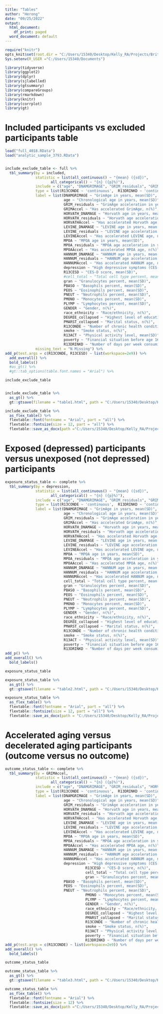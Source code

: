 ---
title: "Tables"
author: "Herong"
date: "09/25/2022"
output:
  html_document:
    df_print: paged
  word_document: default
---

```{r setup, include=FALSE, echo=FALSE}

require("knitr")
opts_knit$set(root.dir = "C:/Users/15340/Desktop/Kelly_RA/Projects/Brittany_ILE_refine/Brittant_original/code_dataset")
Sys.setenv(R_USER ="C:/Users/15340/Documents")

```

```{r}
library(tidyverse)
library(ggplot2)
library(dplyr)  
library(sjlabelled)
library(gtsummary)
library(compareGroups)
library(rmarkdown)
library(knitr)
library(corrplot)
library(gt)
```

# Included participants vs excluded participants table

```{r}
load("full_4018.RData")
load("analytic_sample_3793.RData")


include_exclude_table <- full %>% 
  tbl_summary(by = included, 
              statistic = list(all_continuous() ~ "{mean} ({sd})",
                     all_categorical() ~ "{n} ({p}%)"),
              include = c("age", "DNAMGRIMAGE", "GRIM_residuals", "GRIMAccel", "HORVATH_DNAMAGE", "HORVATH_residuals", "HORVATHAccel",'LEVINE_DNAMAGE','LEVINE_residuals','LEVINEAccel','MPOA','MPOA_residuals','MPOAAccel','HANNUM_DNAMAGE','HANNUM_residuals','HANNUMAccel',"depression", "R13CESD", "GENDER", "race_ethnicity", "PMARST_collapsed", "DEGREE_collapsed", "R13CONDE", "smoke",  "R13DRINKD","R13ACT","poverty", "cell_total", "gran", "PBASO", "PEOS", "PNEUT", "PMONO", "PLYMP"),
              type = list(R13CONDE ~ 'continuous',  R13DRINKD ~ 'continuous', R13ACT ~ 'continuous', R13CESD ~ "continuous"),
              label = list(DNAMGRIMAGE ~ "GrimAge in years, mean(SD)",
                           age ~ "Chronological age in years, mean(SD)",
                           GRIM_residuals ~ "GrimAge acceleration in years, mean(SD)",
                           GRIMAccel ~ "Has accelerated GrimAge, n(%)",
                           HORVATH_DNAMAGE ~ "Horvath age in years, mean(SD)",
                           HORVATH_residuals ~ "Horvath age acceleration in years, mean(SD)",
                           HORVATHAccel ~ "Has accelerated Horvath age, n(%)",
                           LEVINE_DNAMAGE ~ "LEVINE age in years, mean(SD)",
                           LEVINE_residuals ~ "LEVINE age acceleration in years, mean(SD)",
                           LEVINEAccel ~ "Has accelerated LEVINE age, n(%)",
                           MPOA ~ "MPOA age in years, mean(SD)",
                           MPOA_residuals ~ "MPOA age acceleration in years, mean(SD)",
                           MPOAAccel ~ "Has accelerated MPOA age, n(%)",
                           HANNUM_DNAMAGE ~ "HANNUM age in years, mean(SD)",
                           HANNUM_residuals ~ "HANNUM age acceleration in years, mean(SD)",
                           HANNUMAccel ~ "Has accelerated HANNUM age, n(%)",
                           depression ~ "High depressive symptoms (CES-D score >= 4), n(%)",
                           R13CESD ~ "CES-D score, mean(SD)",
                           #cell_total ~ "Total cell type percent, mean(SD)",
                           gran ~ "Granulocytes percent, mean(SD)",
                           PBASO ~ "Basophils percent, mean(SD)",
                           PEOS ~ "Eosinophils percent, mean(SD)",
                           PNEUT ~ "Neutrophils percent, mean(SD)",   
                           PMONO ~ "Monocytes percent, mean(SD)",
                           PLYMP ~ "Lymphocytes percent, mean(SD)",
                           GENDER ~ "Gender, n(%)",
                           race_ethnicity ~ "Race/ethnicity, n(%)",
                           DEGREE_collapsed ~ "Highest level of education, n(%)",
                           PMARST_collapsed ~ "Marital status, n(%)",
                           R13CONDE ~ "Number of chronic health conditions out of 8, mean(SD)", 
                           smoke ~ "Smoke status, n(%)",
                           R13ACT ~ "Physical activity level, mean(SD)",
                           poverty ~ "Financial situation before age 16, n(%)",
                           R13DRINKD ~ "Number of days per week consuming alcohol, mean(SD)"), 
              missing_text = "N Missing") %>%
add_p(test.args = c(R13CONDE, R13CESD) ~ list(workspace=2e9)) %>% 
  add_overall() %>% 
  bold_labels() 
  #as_gt() %>% 
  #gt::tab_options(table.font.names = "Arial") %>% 

include_exclude_table


include_exclude_table %>% 
  as_gt() %>% 
  gt::gtsave(filename = "table1.html", path = "C:/Users/15340/Desktop/Kelly_RA/Projects/Brittany_ILE_refine/Brittant_original/code_dataset")

include_exclude_table %>% 
  as_flex_table() %>% 
  flextable::font(fontname = "Arial", part = "all") %>% 
  flextable::fontsize(size = 12, part = "all") %>% 
  flextable::save_as_docx(path ="C:/Users/15340/Desktop/Kelly_RA/Projects/Brittany_ILE_refine/Brittant_original/code_dataset/table1.docx" )

```

# Exposed (depressed) participants versus unexposed (not depressed) participants

```{r}
exposure_status_table <- complete %>% 
  tbl_summary(by = depression,
              statistic = list(all_continuous() ~ "{mean} ({sd})",
                     all_categorical() ~ "{n} ({p}%)"),
              include = c("age", "DNAMGRIMAGE", "GRIM_residuals", "GRIMAccel", "HORVATH_DNAMAGE", "HORVATH_residuals", "HORVATHAccel",'LEVINE_DNAMAGE','LEVINE_residuals','LEVINEAccel','MPOA','MPOA_residuals','MPOAAccel','HANNUM_DNAMAGE','HANNUM_residuals','HANNUMAccel', "GENDER", "race_ethnicity", "PMARST_collapsed", "DEGREE_collapsed", "R13CONDE", "smoke", "R13DRINKD", "R13ACT", "poverty", "cell_total", "gran", "PBASO", "PEOS", "PNEUT", "PMONO", "PLYMP"),
              type = list(R13CONDE ~ 'continuous',  R13DRINKD ~ 'continuous', R13ACT ~ "continuous"),
              label = list(DNAMGRIMAGE ~ "GrimAge in years, mean(SD)",
                           age ~ "Chronological age in years, mean(SD)",
                           GRIM_residuals ~ "GrimAge acceleration in years, mean(SD)",
                           GRIMAccel ~ "Has accelerated GrimAge, n(%)",
                           HORVATH_DNAMAGE ~ "Horvath age in years, mean(SD)",
                           HORVATH_residuals ~ "Horvath age acceleration in years, mean(SD)",
                           HORVATHAccel ~ "Has accelerated Horvath age, n(%)",
                           LEVINE_DNAMAGE ~ "LEVINE age in years, mean(SD)",
                           LEVINE_residuals ~ "LEVINE age acceleration in years, mean(SD)",
                           LEVINEAccel ~ "Has accelerated LEVINE age, n(%)",
                           MPOA ~ "MPOA age in years, mean(SD)",
                           MPOA_residuals ~ "MPOA age acceleration in years, mean(SD)",
                           MPOAAccel ~ "Has accelerated MPOA age, n(%)",
                           HANNUM_DNAMAGE ~ "HANNUM age in years, mean(SD)",
                           HANNUM_residuals ~ "HANNUM age acceleration in years, mean(SD)",
                           HANNUMAccel ~ "Has accelerated HANNUM age, n(%)",
                           cell_total ~ "Total cell type percent, mean(SD)",
                           gran ~ "Granulocytes percent, mean(SD)",
                           PBASO ~ "Basophils percent, mean(SD)",
                           PEOS ~ "Eosinophils percent, mean(SD)",
                           PNEUT ~ "Neutrophils percent, mean(SD)", 
                           PMONO ~ "Monocytes percent, mean(SD)",
                           PLYMP ~ "Lymphocytes percent, mean(SD)",
                           GENDER ~ "Gender, n(%)",
                           race_ethnicity ~ "Race/ethnicity, n(%)",
                           DEGREE_collapsed ~ "Highest level of education, n(%)",
                           PMARST_collapsed ~ "Marital status, n(%)",
                           R13CONDE ~ "Number of chronic health conditions out of 8, mean(SD)", 
                           smoke ~ "Smoke status, n(%)",
                           R13ACT ~ "Physical activity level, mean(SD)",
                           poverty ~ "Financial situation before age 16, n(%)",
                           R13DRINKD ~ "Number of days per week consuming alcohol, mean(SD)")) %>%
add_p() %>% 
add_overall() %>% 
  bold_labels()

exposure_status_table

exposure_status_table %>% 
  as_gt() %>% 
  gt::gtsave(filename = "table2.html", path = "C:/Users/15340/Desktop/Kelly_RA/Projects/Brittany_ILE_refine/Brittant_original/code_dataset")

exposure_status_table %>% 
  as_flex_table() %>% 
  flextable::font(fontname = "Arial", part = "all") %>% 
  flextable::fontsize(size = 12, part = "all") %>%
  flextable::save_as_docx(path = "C:/Users/15340/Desktop/Kelly_RA/Projects/Brittany_ILE_refine/Brittant_original/code_dataset/table2.docx")
```

# Accelerated aging versus decelerated aging participants (outcome versus no outcome)

```{r}
outcome_status_table <- complete %>% 
  tbl_summary(by = GRIMAccel,
              statistic = list(all_continuous() ~ "{mean} ({sd})",
                     all_categorical() ~ "{n} ({p}%)"),
              include = c("age", "DNAMGRIMAGE", "GRIM_residuals", "HORVATH_DNAMAGE", "HORVATH_residuals", "HORVATHAccel",'LEVINE_DNAMAGE','LEVINE_residuals','LEVINEAccel','MPOA','MPOA_residuals','MPOAAccel','HANNUM_DNAMAGE','HANNUM_residuals','HANNUMAccel', "depression","R13CESD", "GENDER", "race_ethnicity", "PMARST_collapsed", "DEGREE_collapsed", "R13CONDE", "smoke", "R13DRINKD", "R13ACT", "poverty", "cell_total", "gran", "PBASO", "PEOS", "PNEUT", "PMONO", "PLYMP"),
              type = list(R13CONDE ~ 'continuous',  R13DRINKD ~ 'continuous', R13ACT ~ 'continuous', R13CESD ~ "continuous"),
              label = list(DNAMGRIMAGE ~ "GrimAge in years, mean(SD)",
                           age ~ "Chronological age in years, mean(SD)",
                           GRIM_residuals ~ "GrimAge acceleration in years, mean(SD)",
                           HORVATH_DNAMAGE ~ "Horvath age in years, mean(SD)",
                           HORVATH_residuals ~ "Horvath age acceleration in years, mean(SD)",
                           HORVATHAccel ~ "Has accelerated Horvath age, n(%)",
                           LEVINE_DNAMAGE ~ "LEVINE age in years, mean(SD)",
                           LEVINE_residuals ~ "LEVINE age acceleration in years, mean(SD)",
                           LEVINEAccel ~ "Has accelerated LEVINE age, n(%)",
                           MPOA ~ "MPOA age in years, mean(SD)",
                           MPOA_residuals ~ "MPOA age acceleration in years, mean(SD)",
                           MPOAAccel ~ "Has accelerated MPOA age, n(%)",
                           HANNUM_DNAMAGE ~ "HANNUM age in years, mean(SD)",
                           HANNUM_residuals ~ "HANNUM age acceleration in years, mean(SD)",
                           HANNUMAccel ~ "Has accelerated HANNUM age, n(%)",
                           depression ~ "High depressive symptoms (CES-D score >= 4), n(%)",
                                     R13CESD ~ "CES-D score, n(%)",
                                     cell_total ~ "Total cell type percent, mean(SD)",
                                     gran ~ "Granulocytes percent, mean(SD)",
                           PBASO ~ "Basophils percent, mean(SD)",
                           PEOS ~ "Eosinophils percent, mean(SD)",
                           PNEUT ~ "Neutrophils percent, mean(SD)",
                                     PMONO ~ "Monocytes percent, mean(SD)",
                                     PLYMP ~ "Lymphocytes percent, mean(SD)",
                                     GENDER ~ "Gender, n(%)",
                                     race_ethnicity ~ "Race/ethnicity, n(%)",
                                     DEGREE_collapsed ~ "Highest level of education, n(%)",
                                     PMARST_collapsed ~ "Marital status, n(%)",
                                     R13CONDE ~ "Number of chronic health conditions out of 8, mean(SD)", 
                                     smoke ~ "Smoke status, n(%)",
                                     R13ACT ~ "Physical activity level, mean(SD)",
                                     poverty ~ "Financial situation before age 16, n(%)",
                                     R13DRINKD ~ "Number of days per week consuming alcohol, mean(SD)")) %>%
add_p(test.args = c(R13CONDE) ~ list(workspace=2e9)) %>% 
add_overall() %>% 
  bold_labels() 

outcome_status_table

outcome_status_table %>% 
  as_gt() %>% 
  gt::gtsave(filename = "table3.html", path = "C:/Users/15340/Desktop/Kelly_RA/Projects/Brittany_ILE_refine/Brittant_original/code_dataset")

outcome_status_table %>% 
  as_flex_table() %>% 
  flextable::font(fontname = "Arial") %>% 
  flextable::fontsize(size = 12) %>% 
  flextable::save_as_docx(path ="C:/Users/15340/Desktop/Kelly_RA/Projects/Brittany_ILE_refine/Brittant_original/code_dataset/table3.docx" )
```
